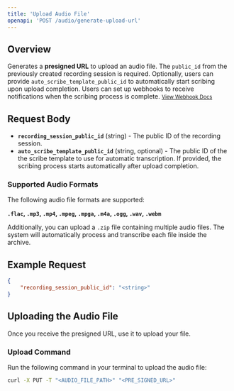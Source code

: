 ```yaml
---
title: 'Upload Audio File'
openapi: 'POST /audio/generate-upload-url'
---
```


## Overview
Generates a **presigned URL** to upload an audio file. The <code>public_id</code> from the previously created recording session is required. Optionally, users can provide <code>auto_scribe_template_public_id</code> to automatically start scribing upon upload completion. Users can set up webhooks to receive notifications when the scribing process is complete. [<small>View Webhook Docs</small>](/api-reference/scribing-endpoints/webhook/configure-endpoint)

## Request Body
- **`recording_session_public_id`** (string) - The public ID of the recording session. 
- **`auto_scribe_template_public_id`** (string, optional) - The public ID of the the scribe template to use for automatic transcription. If provided, the scribing process starts automatically after upload completion. 

### Supported Audio Formats
The following audio file formats are supported:

**`.flac`, `.mp3`, `.mp4`, `.mpeg`, `.mpga`, `.m4a`, `.ogg`, `.wav`, `.webm`**

Additionally, you can upload a `.zip` file containing multiple audio files. The system will automatically process and transcribe each file inside the archive.

## Example Request
```json
{
    "recording_session_public_id": "<string>"
}
```
## Uploading the Audio File
Once you receive the presigned URL, use it to upload your file.

### Upload Command
Run the following command in your terminal to upload the audio file:

```bash
curl -X PUT -T "<AUDIO_FILE_PATH>" "<PRE_SIGNED_URL>"

